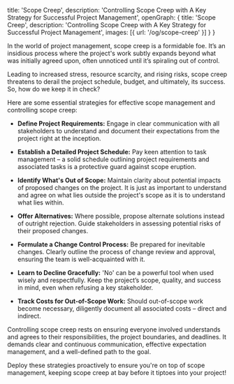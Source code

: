   title: 'Scope Creep',
  description: 'Controlling Scope Creep with A Key Strategy for Successful Project Management',
  openGraph: {
    title: 'Scope Creep',
    description: 'Controlling Scope Creep with A Key Strategy for Successful Project Management',
    images: [{ url: '/og/scope-creep' }]
  }
}

<Tweet id="" />


In the world of project management, scope creep is a formidable foe. It’s an insidious process where the project's work subtly expands beyond what was initially agreed upon, often unnoticed until it’s spiraling out of control.

Leading to increased stress, resource scarcity, and rising risks, scope creep threatens to derail the project schedule, budget, and ultimately, its success. So, how do we keep it in check?

Here are some essential strategies for effective scope management and controlling scope creep:

- **Define Project Requirements:** Engage in clear communication with all stakeholders to understand and document their expectations from the project right at the inception.

- **Establish a Detailed Project Schedule:** Pay keen attention to task management – a solid schedule outlining project requirements and associated tasks is a protective guard against scope eruption.

- **Identify What's Out of Scope:** Maintain clarity about potential impacts of proposed changes on the project. It is just as important to understand and agree on what lies outside the project's scope as it is to understand what lies within.

- **Offer Alternatives:** Where possible, propose alternate solutions instead of outright rejection. Guide stakeholders in assessing potential risks of their proposed changes.

- **Formulate a Change Control Process:** Be prepared for inevitable changes. Clearly outline the process of change review and approval, ensuring the team is well-acquainted with it.

- **Learn to Decline Gracefully:** 'No' can be a powerful tool when used wisely and respectfully. Keep the project’s scope, quality, and success in mind, even when refusing a key stakeholder.

- **Track Costs for Out-of-Scope Work:** Should out-of-scope work become necessary, diligently document all associated costs – direct and indirect.

Controlling scope creep rests on ensuring everyone involved understands and agrees to their responsibilities, the project boundaries, and deadlines. It demands clear and continuous communication, effective expectation management, and a well-defined path to the goal.

Deploy these strategies proactively to ensure you're on top of scope management, keeping scope creep at bay before it tiptoes into your project!
